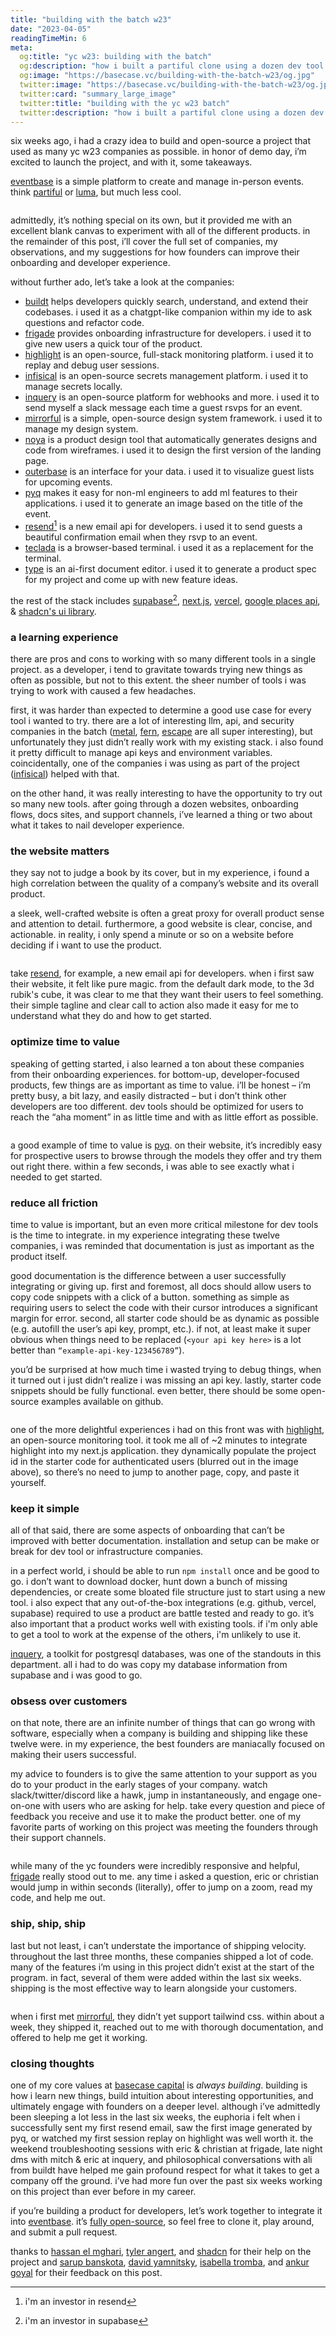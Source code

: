 ```yaml
---
title: "building with the batch w23"
date: "2023-04-05"
readingTimeMin: 6
meta:
  og:title: "yc w23: building with the batch"
  og:description: "how i built a partiful clone using a dozen dev tool & infrastructure companies from the yc w23 batch"
  og:image: "https://basecase.vc/building-with-the-batch-w23/og.jpg"
  twitter:image: "https://basecase.vc/building-with-the-batch-w23/og.jpg"
  twitter:card: "summary_large_image"
  twitter:title: "building with the yc w23 batch"
  twitter:description: "how i built a partiful clone using a dozen dev tool & infrastructure companies from the yc w23 batch"
---
```


six weeks ago, i had a crazy idea to build and open-source a project that used as many yc w23 companies as possible. in honor of demo day, i’m excited to launch the project, and with it, some takeaways.

[eventbase](https://events.basecase.vc/) is a simple platform to create and manage in-person events. think [partiful](https://partiful.com/) or [luma](https://lu.ma/), but much less cool. 

<div className="image-container">
  <img src="/building-with-the-batch-w23/demo.gif" alt="" />
</div>

admittedly, it’s nothing special on its own, but it provided me with an excellent blank canvas to experiment with all of the different products. in the remainder of this post, i’ll cover the full set of companies, my observations, and my suggestions for how founders can improve their onboarding and developer experience. 

without further ado, let’s take a look at the companies:
- [buildt](https://www.buildt.ai/) helps developers quickly search, understand, and extend their codebases. i used it as a chatgpt-like companion within my ide to ask questions and refactor code. 
- [frigade](https://frigade.com/) provides onboarding infrastructure for developers. i used it to give new users a quick tour of the product.
- [highlight](https://www.highlight.io/) is an open-source, full-stack monitoring platform. i used it to replay and debug user sessions.
- [infisical](https://infisical.com/) is an open-source secrets management platform. i used it to manage secrets locally.
- [inquery](https://www.inquery.io/) is an open-source platform for webhooks and more. i used it to send myself a slack message each time a guest rsvps for an event.
- [mirrorful](https://www.mirrorful.com/) is a simple, open-source design system framework. i used it to manage my design system.
- [noya](https://www.noya.io/) is a product design tool that automatically generates designs and code from wireframes. i used it to design the first version of the landing page.
- [outerbase](https://outerbase.com/) is an interface for your data. i used it to visualize guest lists for upcoming events.
- [pyq](https://www.pyqai.com/) makes it easy for non-ml engineers to add ml features to their applications. i used it to generate an image based on the title of the event.
- [resend](https://resend.com/)[^1] is a new email api for developers. i used it to send guests a beautiful confirmation email when they rsvp to an event.
- [teclada](https://www.teclada.com/) is a browser-based terminal. i used it as a replacement for the terminal.
- [type](https://type.ai/) is an ai-first document editor. i used it to generate a product spec for my project and come up with new feature ideas.

the rest of the stack includes [supabase](https://supabase.com/)[^2], [next.js](https://nextjs.org/), [vercel](vercel.com), [google places api](https://developers.google.com/maps/documentation/places/web-service/overview), & [shadcn's ui library](https://github.com/shadcn/ui). 

### a learning experience
there are pros and cons to working with so many different tools in a single project. as a developer, i tend to gravitate towards trying new things as often as possible, but not to this extent. the sheer number of tools i was trying to work with caused a few headaches. 

first, it was harder than expected to determine a good use case for every tool i wanted to try. there are a lot of interesting llm, api, and security companies in the batch ([metal](https://getmetal.io), [fern](https://www.buildwithfern.com/), [escape](https://escape.tech/) are all super interesting), but unfortunately they just didn’t really work with my existing stack. i also found it pretty difficult to manage api keys and environment variables. coincidentally, one of the companies i was using as part of the project ([infisical](https://infisical.com/)) helped with that.

on the other hand, it was really interesting to have the opportunity to try out so many new tools. after going through a dozen websites, onboarding flows, docs sites, and support channels, i’ve learned a thing or two about what it takes to nail developer experience.

### the website matters
they say not to judge a book by its cover, but in my experience, i found a high correlation between the quality of a company’s website and its overall product. 

a sleek, well-crafted website is often a great proxy for overall product sense and attention to detail. furthermore, a good website is clear, concise, and actionable. in reality, i only spend a minute or so on a website before deciding if i want to use the product. 

<div className="image-container">
  <img src="/building-with-the-batch-w23/resend.gif" alt="" />
</div>

take [resend](https://resend.com/), for example, a new email api for developers. when i first saw their website, it felt like pure magic. from the default dark mode, to the 3d rubik's cube, it was clear to me that they want their users to feel something. their simple tagline and clear call to action also made it easy for me to understand what they do and how to get started.

### optimize time to value
speaking of getting started, i also learned a ton about these companies from their onboarding experiences. for bottom-up, developer-focused products, few things are as important as time to value. i’ll be honest – i’m pretty busy, a bit lazy, and easily distracted – but i don’t think other developers are too different. dev tools should be optimized for users to reach the “aha moment” in as little time and with as little effort as possible. 

<div className="image-container">
  <img src="/building-with-the-batch-w23/pyq.gif" alt="" />
</div>

a good example of time to value is [pyq](https://www.pyqai.com/). on their website, it’s incredibly easy for prospective users to browse through the models they offer and try them out right there. within a few seconds, i was able to see exactly what i needed to get started.

### reduce all friction
time to value is important, but an even more critical milestone for dev tools is the time to integrate. in my experience integrating these twelve companies, i was reminded that documentation is just as important as the product itself. 

good documentation is the difference between a user successfully integrating or giving up. first and foremost, all docs should allow users to copy code snippets with a click of a button. something as simple as requiring users to select the code with their cursor introduces a significant margin for error. second, all starter code should be as dynamic as possible (e.g. autofill the user’s api key, prompt, etc.). if not, at least make it super obvious when things need to be replaced (`<your api key here>` is a lot better than `“example-api-key-123456789”`). 

you’d be surprised at how much time i wasted trying to debug things, when it turned out i just didn’t realize i was missing an api key. lastly, starter code snippets should be fully functional. even better, there should be some open-source examples available on github. 

<div className="image-container">
  <img src="/building-with-the-batch-w23/highlight.png" alt="" />
</div>

one of the more delightful experiences i had on this front was with [highlight](https://www.highlight.io/), an open-source monitoring tool. it took me all of ~2 minutes to integrate highlight into my next.js application. they dynamically populate the project id in the starter code for authenticated users (blurred out in the image above), so there’s no need to jump to another page, copy, and paste it yourself.

### keep it simple
all of that said, there are some aspects of onboarding that can’t be improved with better documentation. installation and setup can be make or break for dev tool or infrastructure companies. 

in a perfect world, i should be able to run `npm install` once and be good to go. i don’t want to download docker, hunt down a bunch of missing dependencies, or create some bloated file structure just to start using a new tool. i also expect that any out-of-the-box integrations (e.g. github, vercel, supabase) required to use a product are battle tested and ready to go. it’s also important that a product works well with existing tools. if i'm only able to get a tool to work at the expense of the others, i'm unlikely to use it. 

[inquery](https://www.inquery.io/), a toolkit for postgresql databases, was one of the standouts in this department. all i had to do was copy my database information from supabase and i was good to go. 

### obsess over customers 
on that note, there are an infinite number of things that can go wrong with software, especially when a company is building and shipping like these twelve were. in my experience, the best founders are maniacally focused on making their users successful. 

my advice to founders is to give the same attention to your support as you do to your product in the early stages of your company. watch slack/twitter/discord like a hawk, jump in instantaneously, and engage one-on-one with users who are asking for help. take every question and piece of feedback you receive and use it to make the product better. one of my favorite parts of working on this project was meeting the founders through their support channels. 

<div className="image-container">
  <img src="/building-with-the-batch-w23/frigade.png" alt="" />
</div>

while many of the yc founders were incredibly responsive and helpful, [frigade](https://frigade.com/) really stood out to me. any time i asked a question, eric or christian would jump in within seconds (literally), offer to jump on a zoom, read my code, and help me out. 

### ship, ship, ship
last but not least, i can’t understate the importance of shipping velocity. throughout the last three months, these companies shipped a lot of code. many of the features i’m using in this project didn’t exist at the start of the program. in fact, several of them were added within the last six weeks. shipping is the most effective way to learn alongside your customers.

<div className="image-container">
  <img src="/building-with-the-batch-w23/mirrorful.png" alt="" />
</div>

when i first met [mirrorful](https://www.mirrorful.com/), they didn’t yet support tailwind css. within about a week, they shipped it, reached out to me with thorough documentation, and offered to help me get it working. 

### closing thoughts
one of my core values at [basecase capital](https://basecase.vc) is *always building*. building is how i learn new things, build intuition about interesting opportunities, and ultimately engage with founders on a deeper level. although i’ve admittedly been sleeping a lot less in the last six weeks, the euphoria i felt when i successfully sent my first resend email, saw the first image generated by pyq, or watched my first session replay on highlight was well worth it. the weekend troubleshooting sessions with eric & christian at frigade, late night dms with mitch & eric at inquery, and philosophical conversations with ali from buildt have helped me gain profound respect for what it takes to get a company off the ground. i’ve had more fun over the past six weeks working on this project than ever before in my career.

if you’re building a product for developers, let’s work together to integrate it into [eventbase](https://events.basecase.vc/). it’s [fully open-source](https://github.com/alanagoyal/eventbase), so feel free to clone it, play around, and submit a pull request.

thanks to [hassan el mghari](https://twitter.com/nutlope), [tyler angert](https://twitter.com/tylerangert), and [shadcn](https://twitter.com/shadcn) for their help on the project and [sarup banskota](https://twitter.com/sarupbanskota), [david yamnitsky](https://twitter.com/davidyamnitsky), [isabella tromba](https://twitter.com/isabellatromba), and [ankur goyal](https://twitter.com/ankrgyl) for their feedback on this post.

[^1]: i'm an investor in resend
[^2]: i'm an investor in supabase
